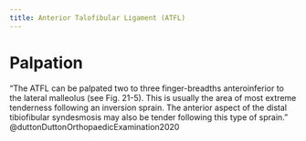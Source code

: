 ```yaml
---
title: Anterior Talofibular Ligament (ATFL)
---
```





# Palpation

"The ATFL can be palpated two to three finger-breadths anteroinferior to the lateral malleolus (see Fig. 21-5). This is usually the area of most extreme tenderness following an inversion sprain. The anterior aspect of the distal tibiofibular syndesmosis may also be tender following this type of sprain." @duttonDuttonOrthopaedicExamination2020 